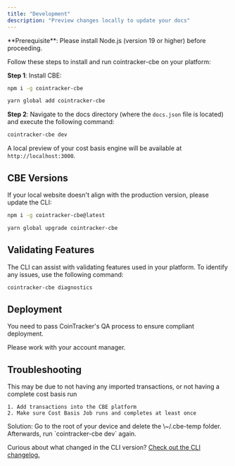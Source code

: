 ```yaml
---
title: "Development"
description: "Preview changes locally to update your docs"
---
```


<Info>
  **Prerequisite**: Please install Node.js (version 19 or higher) before proceeding. 
</Info>

Follow these steps to install and run cointracker-cbe on your platform:

**Step 1**: Install CBE:

<CodeGroup>

```bash npm
npm i -g cointracker-cbe
```


```bash yarn
yarn global add cointracker-cbe
```

</CodeGroup>

**Step 2**: Navigate to the docs directory (where the `docs.json` file is located) and execute the following command:

```bash
cointracker-cbe dev
```

A local preview of your cost basis engine will be available at `http://localhost:3000`.

## CBE Versions

If your local website doesn't align with the production version, please update the CLI:

<CodeGroup>

```bash npm
npm i -g cointracker-cbe@latest
```


```bash yarn
yarn global upgrade cointracker-cbe
```

</CodeGroup>

## Validating Features

The CLI can assist with validating features used in your platform. To identify any issues, use the following command:

```bash
cointracker-cbe diagnostics
```

## Deployment

<Tip>
  You need to pass CoinTracker's QA process to ensure compliant deployment.
</Tip>

Please work with your account manager.

## Troubleshooting

<AccordionGroup>
  <Accordion title='Error: Could not load the "tax lots" module'>
    This may be due to not having any imported transactions, or not having a complete cost basis run

    1. Add transactions into the CBE platform
    2. Make sure Cost Basis Job runs and completes at least once
  </Accordion>
  <Accordion title="Issue: Encountering an unknown error during development">
    Solution: Go to the root of your device and delete the \~/.cbe-temp folder. Afterwards, run `cointracker-cbe dev` again.
  </Accordion>
</AccordionGroup>

Curious about what changed in the CLI version? [Check out the CLI changelog.](https://www.npmjs.com/package/mintlify?activeTab=versions)